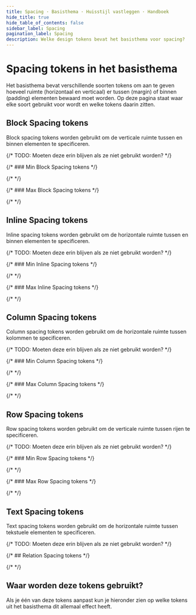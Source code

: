 ```yaml
---
title: Spacing · Basisthema · Huisstijl vastleggen · Handboek
hide_title: true
hide_table_of_contents: false
sidebar_label: Spacing
pagination_label: Spacing
description: Welke design tokens bevat het basisthema voor spacing?
---
```



# Spacing tokens in het basisthema

<Paragraph lead>
  Het basisthema bevat verschillende soorten tokens om aan te geven hoeveel ruimte (horizontaal en verticaal) er tussen
  (margin) of binnen (padding) elementen bewaard moet worden. Op deze pagina staat waar elke soort gebruikt voor wordt
  en welke tokens daarin zitten.
</Paragraph>

## Block Spacing tokens

Block spacing tokens worden gebruikt om de verticale ruimte tussen en binnen elementen te specificeren.

<CommonDesignTokensTable type="space" item="block" maxPathLength={4} />

{/* TODO: Moeten deze erin blijven als ze niet gebruikt worden? */}

{/* ### Min Block Spacing tokens */}

{/* <CommonDesignTokensTable type="space" item="block" subitem="min" /> */}

{/* ### Max Block Spacing tokens */}

{/* <CommonDesignTokensTable type="space" item="block" subitem="max" /> */}

## Inline Spacing tokens

Inline spacing tokens worden gebruikt om de horizontale ruimte tussen en binnen elementen te specificeren.

<CommonDesignTokensTable type="space" item="inline" maxPathLength={4} />

{/* TODO: Moeten deze erin blijven als ze niet gebruikt worden? */}

{/* ### Min Inline Spacing tokens */}

{/* <CommonDesignTokensTable type="space" item="inline" subitem="min" /> */}

{/* ### Max Inline Spacing tokens */}

{/* <CommonDesignTokensTable type="space" item="inline" subitem="max" /> */}

## Column Spacing tokens

Column spacing tokens worden gebruikt om de horizontale ruimte tussen kolommen te specificeren.

<CommonDesignTokensTable type="space" item="column" maxPathLength={4} />

{/* TODO: Moeten deze erin blijven als ze niet gebruikt worden? */}

{/* ### Min Column Spacing tokens */}

{/* <CommonDesignTokensTable type="space" item="column" subitem="min" /> */}

{/* ### Max Column Spacing tokens */}

{/* <CommonDesignTokensTable type="space" item="column" subitem="max" /> */}

## Row Spacing tokens

Row spacing tokens worden gebruikt om de verticale ruimte tussen rijen te specificeren.

<CommonDesignTokensTable type="space" item="row" maxPathLength={4} />

{/* TODO: Moeten deze erin blijven als ze niet gebruikt worden? */}

{/* ### Min Row Spacing tokens */}

{/* <CommonDesignTokensTable type="space" item="row" subitem="min" /> */}

{/* ### Max Row Spacing tokens */}

{/* <CommonDesignTokensTable type="space" item="row" subitem="max" /> */}

## Text Spacing tokens

Text spacing tokens worden gebruikt om de horizontale ruimte tussen tekstuele elementen te specificeren.

<CommonDesignTokensTable type="space" item="text" />

{/* TODO: Moeten deze erin blijven als ze niet gebruikt worden? */}

{/* ## Relation Spacing tokens */}

{/* <CommonDesignTokensTable type="space" item="relation" /> */}

## Waar worden deze tokens gebruikt?

Als je één van deze tokens aanpast kun je hieronder zien op welke tokens uit het basisthema dit allemaal effect heeft.

<TokenUses tokenType="space" />
